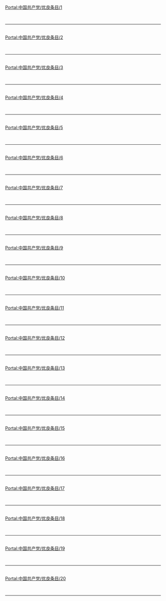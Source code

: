 {{Portal:中国共产党/box-header|优良条目|Portal:中国共产党/优良条目|}}

[[Portal:中国共产党/优良条目/1|Portal:中国共产党/优良条目/1]]<br/>{{Portal:中国共产党/优良条目/1}} <div style="clear: both"></div><br/><hr/><br/>
[[Portal:中国共产党/优良条目/2|Portal:中国共产党/优良条目/2]]<br/>{{Portal:中国共产党/优良条目/2}} <div style="clear: both"></div><br/><hr/><br/>
[[Portal:中国共产党/优良条目/3|Portal:中国共产党/优良条目/3]]<br/>{{Portal:中国共产党/优良条目/3}} <div style="clear: both"></div><br/><hr/><br/>
[[Portal:中国共产党/优良条目/4|Portal:中国共产党/优良条目/4]]<br/>{{Portal:中国共产党/优良条目/4}} <div style="clear: both"></div><br/><hr/><br/>
[[Portal:中国共产党/优良条目/5|Portal:中国共产党/优良条目/5]]<br/>{{Portal:中国共产党/优良条目/5}} <div style="clear: both"></div><br/><hr/><br/>
[[Portal:中国共产党/优良条目/6|Portal:中国共产党/优良条目/6]]<br/>{{Portal:中国共产党/优良条目/6}} <div style="clear: both"></div><br/><hr/><br/>
[[Portal:中国共产党/优良条目/7|Portal:中国共产党/优良条目/7]]<br/>{{Portal:中国共产党/优良条目/7}} <div style="clear: both"></div><br/><hr/><br/>
[[Portal:中国共产党/优良条目/8|Portal:中国共产党/优良条目/8]]<br/>{{Portal:中国共产党/优良条目/8}} <div style="clear: both"></div><br/><hr/><br/>
[[Portal:中国共产党/优良条目/9|Portal:中国共产党/优良条目/9]]<br/>{{Portal:中国共产党/优良条目/9}} <div style="clear: both"></div><br/><hr/><br/>
[[Portal:中国共产党/优良条目/10|Portal:中国共产党/优良条目/10]]<br/>{{Portal:中国共产党/优良条目/10}} <div style="clear: both"></div><br/><hr/><br/>
[[Portal:中国共产党/优良条目/11|Portal:中国共产党/优良条目/11]]<br/>{{Portal:中国共产党/优良条目/11}} <div style="clear: both"></div><br/><hr/><br/>
[[Portal:中国共产党/优良条目/12|Portal:中国共产党/优良条目/12]]<br/>{{Portal:中国共产党/优良条目/12}} <div style="clear: both"></div><br/><hr/><br/>
[[Portal:中国共产党/优良条目/13|Portal:中国共产党/优良条目/13]]<br/>{{Portal:中国共产党/优良条目/13}} <div style="clear: both"></div><br/><hr/><br/>
[[Portal:中国共产党/优良条目/14|Portal:中国共产党/优良条目/14]]<br/>{{Portal:中国共产党/优良条目/14}} <div style="clear: both"></div><br/><hr/><br/>
[[Portal:中国共产党/优良条目/15|Portal:中国共产党/优良条目/15]]<br/>{{Portal:中国共产党/优良条目/15}} <div style="clear: both"></div><br/><hr/><br/>
[[Portal:中国共产党/优良条目/16|Portal:中国共产党/优良条目/16]]<br/>{{Portal:中国共产党/优良条目/16}} <div style="clear: both"></div><br/><hr/><br/>
[[Portal:中国共产党/优良条目/17|Portal:中国共产党/优良条目/17]]<br/>{{Portal:中国共产党/优良条目/17}} <div style="clear: both"></div><br/><hr/><br/>
[[Portal:中国共产党/优良条目/18|Portal:中国共产党/优良条目/18]]<br/>{{Portal:中国共产党/优良条目/18}} <div style="clear: both"></div><br/><hr/><br/>
[[Portal:中国共产党/优良条目/19|Portal:中国共产党/优良条目/19]]<br/>{{Portal:中国共产党/优良条目/19}} <div style="clear: both"></div><br/><hr/><br/>
[[Portal:中国共产党/优良条目/20|Portal:中国共产党/优良条目/20]]<br/>{{Portal:中国共产党/优良条目/20}} <div style="clear: both"></div><br/><hr/><br/>

{{Portal:中国共产党/box-footer|}}